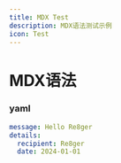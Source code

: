 ```yaml
---
title: MDX Test
description: MDX语法测试示例
icon: Test
---
```


# MDX语法

### yaml

```yaml title="shiki.noextension"
message: Hello Re8ger
details:
  recipient: Re8ger
  date: 2024-01-01
```
